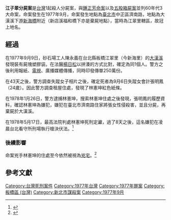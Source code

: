 {{Refimprove|time=2013-09-16T05:20:07+00:00}}
'''江子翠分屍案'''是[[台灣|台灣]]1起殺人分屍案，與[[鍾正芳命案|鍾正芳命案]]以及[[五股箱屍案|五股箱屍案]]並列60年代3大命案，命案發生在1977年9月，命案發生地點為[[臺北市|臺北市]]中正區濟南路，{{Link-ja|棄屍|死体遺棄}}地點為大漢溪下游[[新海橋|新海橋]]附近（新店溪福和橋下亦是棄屍地點），當時為江翠里轄區，故冠上地名。

==經過==
在1977年9月9日，砂石場工人陳永義在台北縣板橋江翠里（今新海里）的[[大漢溪|大漢溪]]發現裝有屍塊塑膠袋。在法醫[[楊日松|楊日松]]以拼湊的方式比對，確定為同1個人。警方之後利用報紙、[[電視|電視]]、廣播媒體傳播，同時印發傳單250萬份。

在43天之後，警方調查失蹤女子相片之後，確定死者為9月6日失蹤女會計張明鳳（24歲）。因此警方調查租屋住處，發現了林憲坤紅色紙條。

在1978年1月26日，警方逮捕林憲坤，搜索林憲坤住處之後發現，張明鳳的履歷資料，確認林憲坤為嫌犯，嫌犯在臺北市濟南路住家將張女性侵殺害，並且分屍，再棄屍於大漢溪。

在1978年5月17日，最高法院判處林憲坤死刑定讞，過了8天之後，這名嫌犯在凌晨台北看守所刑場執行槍決伏法。<ref>{{Cite news|url=http://www.appledaily.com.tw/realtimenews/article/new/20140602/408485/|title=【凶宅打卡】江子翠分屍案|author=|date=2014-06-02|work=|newspaper=蘋果日報|accessdate=2017-10-22|language=zh-TW|archive-date=2017-10-22|archive-url=https://web.archive.org/web/20171022142550/http://www.appledaily.com.tw/realtimenews/article/new/20140602/408485/|dead-url=no}}</ref>

===後續影響===
命案兇手林憲坤的住處至今依然被視為[[兇宅|兇宅]]。<ref>{{Cite news|url=http://www.nownews.com/2008/08/04/138-2314596.htm|title=江子翠分屍案　凶宅二樓高價賣出|author=|date=2013-09-15|work=|newspaper=[[NOWnews_今日新聞網|NOWnews 今日新聞網]]|accessdate=2017-10-22|deadurl=yes|archiveurl=https://archive.is/20130915133951/http://www.nownews.com/2008/08/04/138-2314596.htm|archivedate=2013-09-15}}</ref>

==參考文獻==
{{Reflist|2}}

[[Category:台灣死刑案件|Category:台灣死刑案件]]
[[Category:1977年台灣|Category:1977年台灣]]
[[Category:1977年罪案|Category:1977年罪案]]
[[Category:板橋區_(台灣)|Category:板橋區 (台灣)]]
[[Category:新北市謀殺案|Category:新北市謀殺案]]
[[Category:1977年9月|Category:1977年9月]]